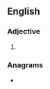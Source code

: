 ==English==

===Adjective===
{{head|en|adjective superlative form}}

# {{en-superlative of|brisk}}

===Anagrams===
* {{anagrams|en|beskirts|briskets}}